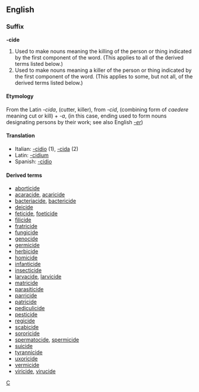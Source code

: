 ==English==
===Suffix===
'''-cide'''

#Used to make nouns meaning the killing of the person or thing indicated by the first component of the word.  (This applies to all of the derived terms listed below.)
#Used to make nouns meaning a killer of the person or thing indicated by the first component of the word.  (This applies to some, but not all, of the derived terms listed below.)

====Etymology====
From the Latin ''-cida'', (cutter, killer), from ''-cid'', (combining form of ''caedere'' meaning cut or kill) + ''-a'', (in this case, ending used to form nouns designating persons by their work; see also English ''[[-er]]'')

====Translation====
*Italian: [[-cidio]] (1), [[-cida]] (2)
*Latin: [[-cidium]]
*Spanish: [[-cidio]]

====Derived terms====
*[[aborticide]]
*[[acaracide]], [[acaricide]]
*[[bacteriacide]], [[bactericide]]
*[[deicide]]
*[[feticide]], [[foeticide]]
*[[filicide]]
*[[fratricide]]
*[[fungicide]]
*[[genocide]]
*[[germicide]]
*[[herbicide]]
*[[homicide]]
*[[infanticide]]
*[[insecticide]]
*[[larvacide]], [[larvicide]]
*[[matricide]]
*[[parasiticide]]
*[[parricide]]
*[[patricide]]
*[[pediculicide]]
*[[pesticide]]
*[[regicide]]
*[[scabicide]]
*[[sororicide]]
*[[spermatocide]], [[spermicide]]
*[[suicide]]
*[[tyrannicide]]
*[[uxoricide]]
*[[vermicide]]
*[[viricide]], [[virucide]]


[[Category:English suffixes|C]]